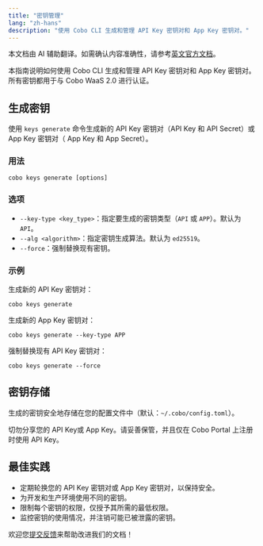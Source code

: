 ```yaml
---
title: "密钥管理"
lang: "zh-hans"
description: "使用 Cobo CLI 生成和管理 API Key 密钥对和 App Key 密钥对。"
---
```

<Note>本文档由 AI 辅助翻译。如需确认内容准确性，请参考[英文官方文档](https://www.cobo.com/developers/v2/guides/overview/introduction)。</Note>

本指南说明如何使用 Cobo CLI 生成和管理 API Key 密钥对和 App Key 密钥对。所有密钥都用于与 Cobo WaaS 2.0 进行认证。

## 生成密钥

使用 `keys generate` 命令生成新的 API Key 密钥对（API Key 和 API Secret）或 App Key 密钥对（ App Key 和 App Secret）。

### 用法

```shell
cobo keys generate [options]
```

### 选项

- `--key-type <key_type>`：指定要生成的密钥类型（`API` 或 `APP`）。默认为 `API`。
- `--alg <algorithm>`：指定密钥生成算法。默认为 `ed25519`。
- `--force`：强制替换现有密钥。

### 示例

生成新的 API Key 密钥对：

```shell
cobo keys generate
```

生成新的 App Key 密钥对：

```shell
cobo keys generate --key-type APP
```

强制替换现有 API Key 密钥对：

```shell
cobo keys generate --force
```

## 密钥存储

生成的密钥安全地存储在您的配置文件中（默认：`~/.cobo/config.toml`）。

<Warning>
切勿分享您的 API Key或 App Key。请妥善保管，并且仅在 Cobo Portal 上注册时使用 API Key。
</Warning>

## 最佳实践

- 定期轮换您的 API Key 密钥对或 App Key 密钥对，以保持安全。
- 为开发和生产环境使用不同的密钥。
- 限制每个密钥的权限，仅授予其所需的最低权限。
- 监控密钥的使用情况，并注销可能已被泄露的密钥。

<Tip>欢迎您[提交反馈](https://forms.zohopublic.com/cobo/form/DocumentFeedbackForm/formperma/QvLOhxJv1_JMsJ-1dleZ8Itb_7rzN-LtgvsDdxosoVI)来帮助改进我们的文档！</Tip>